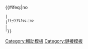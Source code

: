 <IncludeOnly>{{#ifeq:{{{sup}}}|no
 |
 |<sup>}}<small>[[:{{{1}}}:{{{2}}}|<span style="font: bold 80% sans-serif; text-decoration: none; padding: 0 .1em;">*</span>]]</small>{{#ifeq:{{{sup}}}|no
 |
 |</sup>}}</IncludeOnly><noinclude>
[[Category:輔助模板]]
[[Category:鏈接模板]]
</noinclude>